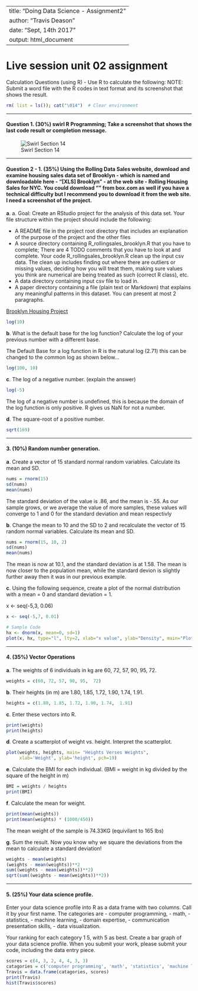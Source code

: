 --
title: "Doing Data Science - Assignment2 "
author: "Travis Deason"
date: "Sept, 14th 2017"
output:  html_document
---

# Live session unit 02 assignment

Calculation Questions (using R) - Use R to calculate the following:
NOTE: Submit a word file with the R codes in text format and its screenshot that shows the result.

```r
rm( list = ls()); cat("\014")  # Clear environment
```

***
#### Question 1. (30%) swirl R Programming; Take a screenshot that shows the last code result or completion message.


![Swirl Section 14](../images/6306_3_1.png)

***
#### Question 2 -	1.	(35%) Using the Rolling Data Sales website, download and examine housing sales data set of Brooklyn - which is named and downloadable here - “[XLS] Brooklyn” - at the web site - Rolling Housing Sales for NYC. You could download “” from box.com as well if you have a technical difficulty but I recommend you to download it from the web site. I need a screenshot of the project.

**a**\.	a.	Goal: Create an RStudio project for the analysis of this data set. Your file structure within the project should include the following:

*	A README file in the project root directory that includes an explanation of the purpose of the project and the other files
* A source directory containing R_rollingsales_brooklyn.R that you have to complete; There are 4 TODO comments that you have to look at and complete. Your code R_rollingsales_brooklyn.R clean up the input csv data. The clean up includes finding out where there are outliers or missing values, deciding how you will treat them, making sure values you think are numerical are being treated as such (correct R class), etc.
* A data directory containing input csv file to load in. 
* A paper directory containing a file (plain text or Markdown) that explains any meaningful patterns in this dataset. You can present at most 2 paragraphs. 

[Brooklyn Housing Project](https://github.com/tdeason416/6306_brooklyn)


```r
log(10)
```


**b**\.	What is the default base for the log function? Calculate the log of your previous number with a different base.

The Default Base for a log function in R is the natural log (2.71)
this can be changed to the common log as shown below...

```r
log(100, 10)
```


**c**\.	The log of a negative number. (explain the  answer)

```r
log(-5)
```
The log of a negative number is undefined, this is because the domain of the log function is only positive.  R gives us NaN for not a number.


**d**\.	The square-root of a positive number.

```r
sqrt(169)
```

***
#### 3.	(10%) Random number generation.
**a**\.	Create a vector of 15 standard normal random variables. Calculate its mean and SD.

```r
nums = rnorm(15)
sd(nums)
mean(nums)
```

The standard deviation of the value is .86, and the mean is -.55.  As our sample grows, or we average the value of more samples, these values will converge to 1 and 0 for the standard deviation and mean respectivly 

**b**\.	Change the mean to 10 and the SD to 2 and recalculate the vector of 15 random normal variables.  Calculate its mean and SD.

```r
nums = rnorm(15, 10, 2)
sd(nums)
mean(nums)
```

The mean is now at 10.1, and the standard deviation is at 1.58.  The mean is now closer to the population mean, while the standard devion is slightly further away then it was in our previous example.


**c**\. Using the following sequence, create a plot of the normal distribution with a mean = 0 and standard deviation = 1.

x <- seq(-5,3, 0.06)

````r
x <- seq(-5,7, 0.01)

# Sample Code
hx <- dnorm(x, mean=0, sd=1)
plot(x, hx, type="l", lty=2, xlab="x value", ylab="Density", main="Plot of Normal Distribution")

````

***
#### 4.	(35%) Vector Operations

**a**\.	The weights of 6 individuals in kg are 60, 72, 57, 90, 95,  72.

```r
weights = c(60, 72, 57, 90, 95,  72)
```

**b**\.  Their heights (in m) are 1.80, 1.85, 1.72, 1.90, 1.74,  1.91.

```r
heights = c(1.80, 1.85, 1.72, 1.90, 1.74,  1.91)
```

**c**\.	Enter these vectors into R.

```r
print(weights)
print(heights)
```

**d**\.	Create a scatterplot of weight vs.  height.  Interpret the  scatterplot.

```r
plot(weights, heights, main= "Heights Verses Weights", 
     xlab='Weight', ylab='height', pch=19)
```

**e**\.	Calculate the BMI for each individual. (BMI = weight in kg divided by the square of the height in m)

```r
BMI = weights / heights
print(BMI)
```

**f**\.	Calculate the mean for weight.

```r
print(mean(weights))
print(mean(weights) * (1000/450))
```

The mean weight of the sample is 74.33KG (equivilant to 165 lbs)

**g**\.	Sum the result. Now you know why we square the deviations from the mean to calculate  a  standard deviation!

```r
weights - mean(weights)
(weights - mean(weights))**2
sum((weights - mean(weights))**2)
sqrt(sum((weights - mean(weights))**2))
```

***
#### 5.	(25%) Your data science profile. 
Enter your data science profile into R as a data frame with two columns. Call it by your first name. The categories are 
  - computer programming, 
  - math, 
  - statistics, 
  - machine learning, 
  - domain expertise,
  - communication presentation skills, 
  - data visualization.

Your ranking for each category 1  5, with 5 as best. Create   a bar graph of your data science profile. When you submit your work, please submit your code, including the data entry piece.

```r
scores = c(4, 3, 2, 4, 4, 3, 3)
catagories = c('computer programming', 'math', 'statistics', 'machine learning', 'domain expertise', 'communication and presentation skills', 'data visualization')
Travis = data.frame(catagories, scores)
print(Travis)
hist(Travis$scores)
```



